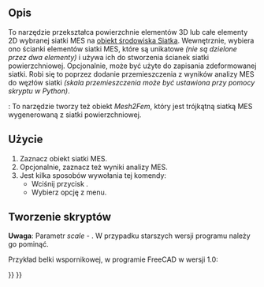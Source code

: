 <languages/>

{{Docnav/pl
|[[FEM_CreateElementsSet/pl|Usuń elementy]]
|[[FEM_SolverCalculixCcxtools/pl|Solver CalculiX]]
|[[FEM_Workbench/pl|środowisko pracy MES]]
|IconL=FEM_CreateElementsSet.svg
|IconR=FEM_SolverCalculixCcxtools.svg
|IconC=Workbench_FEM.svg
}}

{{GuiCommand
|Name=FEM FemMesh2Mesh
|Name/pl=MES: Siatka MES do siatki
|MenuLocation=Siatka → Siatka MES do siatki
|Workbenches=[[FEM_Workbench/pl|MES]]
|SeeAlso=[[FEM_tutorial/pl|Poradnik MES]]
}}

<span id="Description"></span>
== Opis ==

To narzędzie przekształca powierzchnie elementów 3D lub całe elementy 2D wybranej siatki MES na [[Mesh_MeshObject/pl|obiekt środowiska Siatka]]. Wewnętrznie, wybiera ono ścianki elementów siatki MES, które są unikatowe ''(nie są dzielone przez dwa elementy)'' i używa ich do stworzenia ścianek siatki powierzchniowej. Opcjonalnie, może być użyte do zapisania zdeformowanej siatki. Robi się to poprzez dodanie przemieszczenia z wyników analizy MES do węzłów siatki ''(skala przemieszczenia może być ustawiona przy pomocy skryptu w Python)''.

{{Version/pl|1.0}}: To narzędzie tworzy też obiekt ''Mesh2Fem'', który jest trójkątną siatką MES wygenerowaną z siatki powierzchniowej.

<span id="Usage"></span>
==Użycie==

# Zaznacz obiekt siatki MES.
# Opcjonalnie, zaznacz też wyniki analizy MES.
# Jest kilka sposobów wywołania tej komendy:
#* Wciśnij przycisk {{Button|[[Image:FEM_FemMesh2Mesh.svg|16px]] [[FEM_FemMesh2Mesh/pl|Siatka MES do siatki]]}}.
#* Wybierz opcję {{MenuCommand|Siatka → [[Image:FEM_FemMesh2Mesh.svg|16px]] Siatka MES do siatki}} z menu.

<span id="Scripting"></span>
==Tworzenie skryptów==

'''Uwaga''': Parametr ''scale'' - {{Version/pl|0.21}}. W przypadku starszych wersji programu należy go pominąć.

Przykład belki wspornikowej, w programie FreeCAD w wersji 1.0:

{{Code|code=
from os.path import join
import FreeCAD as App
import Mesh
from femmesh import femmesh2mesh

path = join(App.getResourceDir(), "examples", "FEMExample.FCStd")
doc = App.openDocument(path)
fem_mesh = doc.FEMMeshGmsh.FemMesh
result = doc.CCX_Results
scale = 10  # displacement scale factor
out_mesh = femmesh2mesh.femmesh_2_mesh(fem_mesh, result, scale)
Mesh.show(Mesh.Mesh(out_mesh))
}}


{{Docnav/pl
|[[FEM_CreateElementsSet/pl|Usuń elementy]]
|[[FEM_SolverCalculixCcxtools/pl|Solver CalculiX]]
|[[FEM_Workbench/pl|środowisko pracy MES]]
|IconL=FEM_CreateElementsSet.svg
|IconR=FEM_SolverCalculixCcxtools.svg
|IconC=Workbench_FEM.svg
}}

{{FEM_Tools_navi{{#translation:}}}}
{{Userdocnavi{{#translation:}}}}